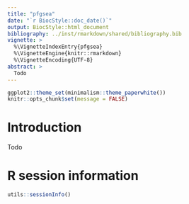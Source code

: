 ```yaml
---
title: "pfgsea"
date: "`r BiocStyle::doc_date()`"
output: BiocStyle::html_document
bibliography: ../inst/rmarkdown/shared/bibliography.bib
vignette: >
  %\VignetteIndexEntry{pfgsea}
  %\VignetteEngine{knitr::rmarkdown}
  %\VignetteEncoding{UTF-8}
abstract: >
  Todo
---
```


```r
ggplot2::theme_set(minimalism::theme_paperwhite())
knitr::opts_chunk$set(message = FALSE)
```

# Introduction

Todo

# R session information

```r
utils::sessionInfo()
```
